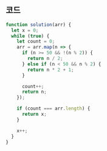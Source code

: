 ## 코드

```js
function solution(arr) {
  let x = 0;
  while (true) {
    let count = 0;
    arr = arr.map(n => {
      if (n >= 50 && !(n % 2)) {
        return n / 2;
      } else if (n < 50 && n % 2) {
        return n * 2 + 1;
      }

      count++;
      return n;
    });

    if (count === arr.length) {
      return x;
    }

    x++;
  }
}
```
